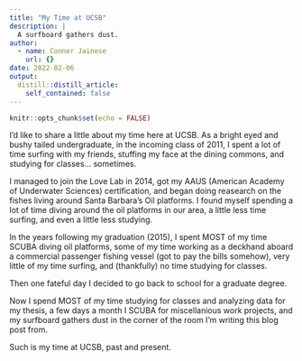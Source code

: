 ```yaml
---
title: "My Time at UCSB"
description: |
  A surfboard gathers dust.
author:
  - name: Conner Jainese 
    url: {}
date: 2022-02-06
output:
  distill::distill_article:
    self_contained: false
---
```



```r
knitr::opts_chunk$set(echo = FALSE)
```

I'd like to share a little about my time here at UCSB. As a bright eyed and bushy tailed undergraduate, in the incoming class of 2011, I spent a lot of time surfing with my friends, stuffing my face at the dining commons, and studying for classes... sometimes.

I managed to join the Love Lab in 2014, got my AAUS (American Academy of Underwater Sciences) certification, and began doing reasearch on the fishes living around Santa Barbara's Oil platforms. I found myself spending a lot of time diving around the oil platforms in our area, a little less time surfing, and even a little less studying. 

In the years following my graduation (2015), I spent MOST of my time SCUBA diving oil platforms, some of my time working as a deckhand aboard a commercial passenger fishing vessel (got to pay the bills somehow), very little of my time surfing, and (thankfully) no time studying for classes. 

Then one fateful day I decided to go back to school for a graduate degree.

Now I spend MOST of my time studying for classes and analyzing data for my thesis, a few days a month I SCUBA for miscellanious work projects, and my surfboard gathers dust in the corner of the room I'm writing this blog post from.

Such is my time at UCSB, past and present. 




